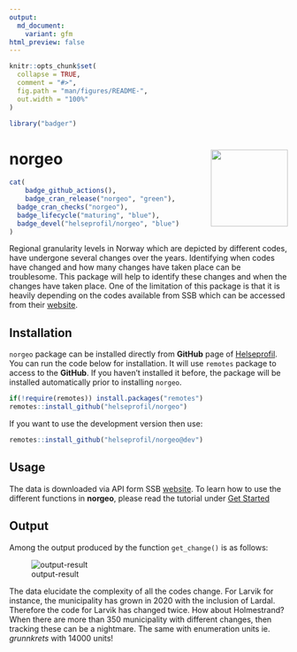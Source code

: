 ```yaml
---
output:
  md_document:
    variant: gfm
html_preview: false
---
```


```r
knitr::opts_chunk$set(
  collapse = TRUE,
  comment = "#>",
  fig.path = "man/figures/README-",
  out.width = "100%"
)
```

```r
library("badger")
```

# norgeo <img src='man/figures/logo.png' align="right" height="139" />


```r
cat(
	badge_github_actions(),
	badge_cran_release("norgeo", "green"),
  badge_cran_checks("norgeo"),
  badge_lifecycle("maturing", "blue"),
  badge_devel("helseprofil/norgeo", "blue")
)
```


<!-- <\!-- badges: start -\-> -->
<!-- [![R-CMD-check](https://github.com/helseprofil/norgeo/workflows/R-CMD-check/badge.svg)](https://github.com/helseprofil/norgeo/actions) -->
<!-- <\!-- badges: end -\-> -->


Regional granularity levels in Norway which are depicted by different codes, have
undergone several changes over the years. Identifying when codes have changed
and how many changes have taken place can be troublesome. This package will help
to identify these changes and when the changes have taken place. One of the
limitation of this package is that it is heavily depending on the codes
available from SSB which can be accessed from their
[website](https://www.ssb.no/befolkning/artikler-og-publikasjoner/regionale-endringer-2020).

## Installation

`norgeo` package can be installed directly from **GitHub** page of
[Helseprofil](https://github.com/helseprofil). You can run the code below for
installation. It will use `remotes` package to access to the **GitHub**. If you
haven't installed it before, the package will be installed automatically prior
to installing `norgeo`.

``` r
if(!require(remotes)) install.packages("remotes")
remotes::install_github("helseprofil/norgeo")
```

If you want to use the development version then use:

```r
remotes::install_github("helseprofil/norgeo@dev")
```


## Usage

The data is downloaded via API form SSB
[website](https://data.ssb.no/api/klass/v1/api-guide.html "ssb"). To learn how
to use the different functions in **norgeo**, please read the tutorial under
[Get Started](https://helseprofil.github.io/norgeo/articles/use-api.html)

## Output

Among the output produced by the function `get_change()` is as follows:

![output-result](man/figures/kommune_merge.png)

The data elucidate the complexity of all the codes change. For Larvik for instance, the municipality has grown in 2020
with the inclusion of Lardal. Therefore the code for Larvik has changed twice. How about Holmestrand? When there are more than 350 municipality with different changes, then tracking these can be a nightmare. The same with enumeration units ie. *grunnkrets* with 14000 units!
